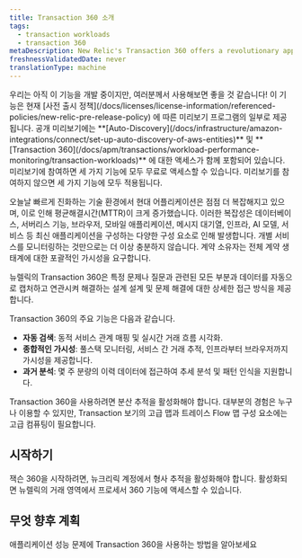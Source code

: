 ```yaml
---
title: Transaction 360 소개
tags:
  - transaction workloads
  - transaction 360
metaDescription: New Relic's Transaction 360 offers a revolutionary approach to application monitoring and troubleshooting by automatically capturing and correlating all entities and data related to a specific problem or question.
freshnessValidatedDate: never
translationType: machine
---
```


<Callout title="시사">
  우리는 아직 이 기능을 개발 중이지만, 여러분께서 사용해보면 좋을 것 같습니다! 이 기능은 현재 [사전 출시 정책](/docs/licenses/license-information/referenced-policies/new-relic-pre-release-policy) 에 따른 미리보기 프로그램의 일부로 제공됩니다. 공개 미리보기에는 <DNT>**[Auto-Discovery](/docs/infrastructure/amazon-integrations/connect/set-up-auto-discovery-of-aws-entities)**</DNT> 및 <DNT>**[Transaction 360](/docs/apm/transactions/workload-performance-monitoring/transaction-workloads)**</DNT> 에 대한 액세스가 함께 포함되어 있습니다. 미리보기에 참여하면 세 가지 기능에 모두 무료로 액세스할 수 있습니다. 미리보기를 참여하지 않으면 세 가지 기능에 모두 적용됩니다.
</Callout>

오늘날 빠르게 진화하는 기술 환경에서 현대 어플리케이션은 점점 더 복잡해지고 있으며, 이로 인해 평균해결시간(MTTR)이 크게 증가했습니다. 이러한 복잡성은 데이터베이스, 서버리스 기능, 브라우저, 모바일 애플리케이션, 메시지 대기열, 인프라, AI 모델, 서비스 등 최신 애플리케이션을 구성하는 다양한 구성 요소로 인해 발생합니다. 개별 서비스를 모니터링하는 것만으로는 더 이상 충분하지 않습니다. 계약 소유자는 전체 계약 생태계에 대한 포괄적인 가시성을 요구합니다.

뉴렐릭의 Transaction 360은 특정 문제나 질문과 관련된 모든 부분과 데이터를 자동으로 캡처하고 연관시켜 해결하는 설계 설계 및 문제 해결에 대한 상세한 접근 방식을 제공합니다.

Transaction 360의 주요 기능은 다음과 같습니다.

* **자동 검색**: 동적 서비스 관계 매핑 및 실시간 거래 흐름 시각화.
* **종합적인 가시성**: 풀스택 모니터링, 서비스 간 거래 추적, 인프라부터 브라우저까지 가시성을 제공합니다.
* **과거 분석**: 몇 주 분량의 이력 데이터에 접근하여 추세 분석 및 패턴 인식을 지원합니다.

<Callout variant="important">
  Transaction 360을 사용하려면 분산 추적을 활성화해야 합니다. 대부분의 경험은 누구나 이용할 수 있지만, Transaction 보기의 고급 맵과 트레이스 Flow 맵 구성 요소에는 고급 컴퓨팅이 필요합니다.
</Callout>

## 시작하기

잭슨 360을 시작하려면, 뉴크리릭 계정에서 형사 추적을 활성화해야 합니다. 활성화되면 뉴렐릭의 거래 영역에서 프로세서 360 기능에 액세스할 수 있습니다.

## 무엇 향후 계획

<DocTiles>
  <DocTile title="Transaction 360 UI" path="/docs/apm/transactions/workload-performance-monitoring/transaction-workloads">애플리케이션 성능 문제에 Transaction 360을 사용하는 방법을 알아보세요</DocTile>
</DocTiles>
